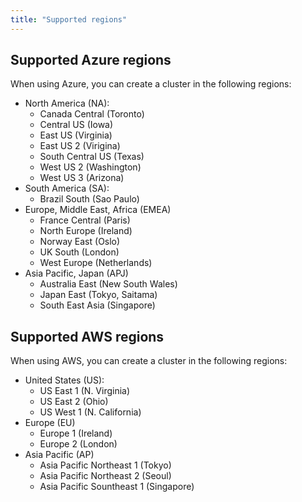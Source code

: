```yaml
---
title: "Supported regions"
---
```


## Supported Azure regions

When using Azure, you can create a cluster in the following regions:

- North America (NA):
  - Canada Central (Toronto)
  - Central US (Iowa)
  - East US (Virginia)
  - East US 2 (Virigina)
  - South Central US (Texas)
  - West US 2 (Washington)
  - West US 3 (Arizona)
- South America (SA):
  - Brazil South (Sao Paulo)
- Europe, Middle East, Africa (EMEA)
  - France Central (Paris)
  - North Europe (Ireland)
  - Norway East (Oslo)
  - UK South (London)
  - West Europe (Netherlands)
- Asia Pacific, Japan (APJ)
  - Australia East (New South Wales)
  - Japan East (Tokyo, Saitama)
  - South East Asia (Singapore)

## Supported AWS regions

When using AWS, you can create a cluster in the following regions:

- United States (US):
  - US East 1 (N. Virginia)
  - US East 2 (Ohio)
  - US West 1 (N. California)
- Europe (EU)
  - Europe 1 (Ireland)
  - Europe 2 (London)
- Asia Pacific (AP)
  - Asia Pacific Northeast 1 (Tokyo)
  - Asia Pacific Northeast 2 (Seoul)
  - Asia Pacific Sountheast 1 (Singapore)